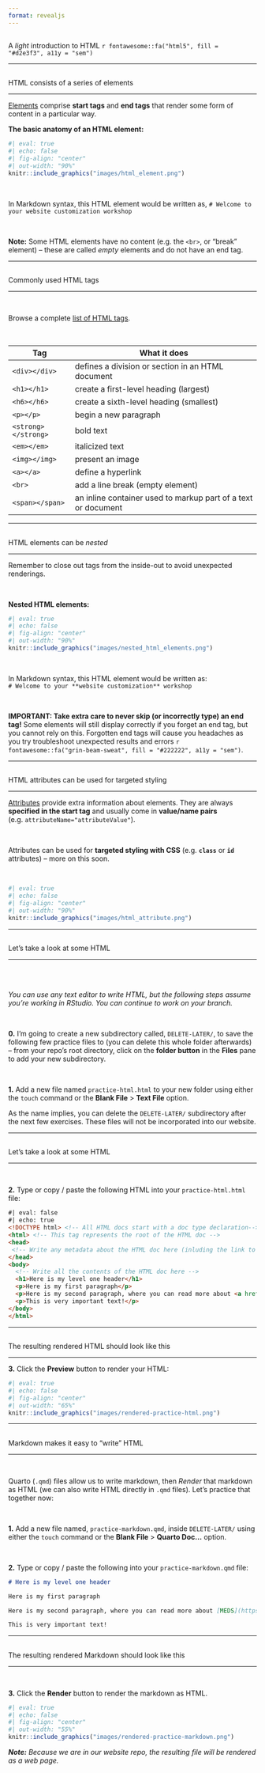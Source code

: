```yaml
---
format: revealjs
---
```


##  {#light-intro-html data-menu-title="Light intro to HTML" background="#047C90"}

<div class="page-center">
<div class="custom-subtitle">A *light* introduction to HTML `r fontawesome::fa("html5", fill = "#d2e3f3", a11y = "sem")`</div>
</div>

---

##  {#html-elements1 data-menu-title="HTML elements"}

[HTML consists of a series of elements]{.slide-title}

<hr>

[Elements](https://www.w3schools.com/html/html_elements.asp) comprise **start tags** and **end tags** that render some form of content in a particular way.

::: {.center-text}
[**The basic anatomy of an HTML element:**]{.teal-text}
:::

```r
#| eval: true 
#| echo: false
#| fig-align: "center"
#| out-width: "90%" 
knitr::include_graphics("images/html_element.png")
```

<br>

::: {.center-text}
In Markdown syntax, this HTML element would be written as, `# Welcome to your website customization workshop`
:::

<br>

::: {.footer}
**Note:** Some HTML elements have no content (e.g. the `<br>`, or "break" element) -- these are called *empty* elements and do not have an end tag.
:::

---

##  {#html-elements2 data-menu-title="Commonly used HTML tags"}

[Commonly used HTML tags]{.slide-title}

<hr>

<br>

::: {.center-text .body-text-m}
Browse a complete [list of HTML tags](https://www.w3schools.com/tags/default.asp).
:::

<br>

| Tag                 | What it does                                                 |
|---------------------|--------------------------------------------------------------|
| `<div></div>`       | defines a division or section in an HTML document            |
| `<h1></h1>`         | create a first-level heading (largest)                       |
| `<h6></h6>`         | create a sixth-level heading (smallest)                      |
| `<p></p>`           | begin a new paragraph                                        |
| `<strong></strong>` | bold text                                                    |
| `<em></em>`         | italicized text                                              |
| `<img></img>`       | present an image                                             |
| `<a></a>`           | define a hyperlink                                           |
| `<br>`              | add a line break (empty element)                             |
| `<span></span>`     | an inline container used to markup part of a text or document|

---

##  {#nested-html-elements data-menu-title="Nested HTML elements"}

[HTML elements can be *nested*]{.slide-title}

<hr>

Remember to close out tags from the inside-out to avoid unexpected renderings.

<br>

::: {.center-text .teal-text}
**Nested HTML elements:**
:::

```r
#| eval: true 
#| echo: false
#| fig-align: "center"
#| out-width: "90%" 
knitr::include_graphics("images/nested_html_elements.png")
```

<br>

::: {.center-text}
In Markdown syntax, this HTML element would be written as: <br> `# Welcome to your **website customization** workshop`
:::

<br>

::: {.footer}
[**IMPORTANT: Take extra care to never skip (or incorrectly type) an end tag!** ]{.teal-text}
Some elements will still display correctly if you forget an end tag, but you cannot rely on this. Forgotten end tags will cause you headaches as you try troubleshoot unexpected results and errors `r fontawesome::fa("grin-beam-sweat", fill = "#222222", a11y = "sem")`.
:::

---

##  {#html-attributes data-menu-title="HTML attributes"}

[HTML attributes can be used for targeted styling]{.slide-title3}

<hr>

[Attributes](https://www.w3schools.com/html/html_attributes.asp) provide extra information about elements. They are always **specified in the start tag** and usually come in **value/name pairs** (e.g. `attributeName="attributeValue"`).

<br>

Attributes can be used for **targeted styling with CSS** (e.g. **`class`** or **`id`** attributes) -- more on this soon.

<br>

```r
#| eval: true 
#| echo: false
#| fig-align: "center"
#| out-width: "90%" 
knitr::include_graphics("images/html_attribute.png")
```

---

##  {#write-html1 data-menu-title="Write HTML 1"}

[Let's take a look at some HTML]{.slide-title}

<hr>

<br>
<br>

::: {.center-text}
*You can use any text editor to write HTML, but the following steps assume you're working in RStudio. You can continue to work on your branch.*
:::

<br>

[**0.**]{.teal-text} I'm going to create a new subdirectory called, `DELETE-LATER/`, to save the following few practice files to (you can delete this whole folder afterwards) -- from your repo's root directory, click on the **folder button** in the **Files** pane to add your new subdirectory.

<br>

[**1.**]{.teal-text} Add a new file named `practice-html.html` to your new folder using either the `touch` command or the **Blank File** > **Text File** option.

::: {.footer}
As the name implies, you can delete the `DELETE-LATER/` subdirectory after the next few exercises. These files will not be incorporated into our website.
:::

---

##  {#write-html2 data-menu-title="Write HTML 2"}

[Let's take a look at some HTML]{.slide-title}

<hr>

<br>

[**2.**]{.teal-text} Type or copy / paste the following HTML into your `practice-html.html` file:

```html
#| eval: false
#| echo: true
<!DOCTYPE html> <!-- All HTML docs start with a doc type declaration-->
<html> <!-- This tag represents the root of the HTML doc -->
<head>
 <!-- Write any metadata about the HTML doc here (inluding the link to an external CSS file) -->
</head>
<body> 
  <!-- Write all the contents of the HTML doc here -->
  <h1>Here is my level one header</h1>
  <p>Here is my first paragraph</p>
  <p>Here is my second paragraph, where you can read more about <a href="https://ucsb-meds.github.io/">MEDS</a>.</p>
  <p>This is very important text!</p>
</body>
</html>
```

---

##  {#render-html data-menu-title="Render HTML"}

[The resulting rendered HTML should look like this]{.slide-title2}

<hr>

[**3.**]{.teal-text} Click the **Preview** button to render your HTML: 

```r
#| eval: true 
#| echo: false
#| fig-align: "center"
#| out-width: "65%" 
knitr::include_graphics("images/rendered-practice-html.png")
```

---

##  {#write-md data-menu-title="Write Markdown"}

[Markdown makes it easy to "write" HTML]{.slide-title}

<hr>

<br>

Quarto (`.qmd`) files allow us to write markdown, then *Render* that markdown as HTML (we can also write HTML directly in `.qmd` files). Let's practice that together now:

<br>

[**1.**]{.teal-text} Add a new file named, `practice-markdown.qmd`, inside `DELETE-LATER/` using either the `touch` command or the **Blank File** > **Quarto Doc...** option.

<br>

[**2.**]{.teal-text} Type or copy / paste the following into your `practice-markdown.qmd` file:

```.md
# Here is my level one header

Here is my first paragraph

Here is my second paragraph, where you can read more about [MEDS](https://ucsb-meds.github.io/).

This is very important text!
```

---

##  {#render-md data-menu-title="Render Markdown"}

[The resulting rendered Markdown should look like this]{.slide-title3}

<hr>

<br>

[**3.**]{.teal-text} Click the **Render** button to render the markdown as HTML.

```r
#| eval: true 
#| echo: false
#| fig-align: "center"
#| out-width: "55%" 
knitr::include_graphics("images/rendered-practice-markdown.png")
```

::: {.center-text}
***Note:** Because we are in our website repo, the resulting file will be rendered as a web page.*
:::

